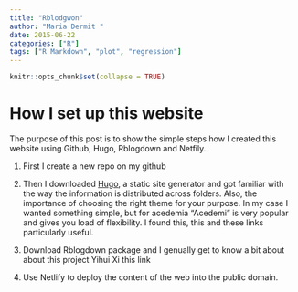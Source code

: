```yaml
---
title: "Rblodgwon"
author: "Maria Dermit "
date: 2015-06-22
categories: ["R"]
tags: ["R Markdown", "plot", "regression"]
---
```


```r
knitr::opts_chunk$set(collapse = TRUE)
```

# How I set up this website

The purpose of this post is to show the simple steps how I created this website using Github, Hugo, Rblogdown and Netfily. 

1. First I create a new repo on my github 

2. Then I downloaded [Hugo](https://gohugo.io), a static site generator and got familiar with the way the information is distributed across folders. Also, the importance of choosing the right theme for your purpose. In my case I wanted something simple, but for acedemia "Acedemi" is very popular and gives you load of flexibility. I found this, this and these links particularly useful.

3. Download Rblogdown package and I genually get to know a bit about about this project Yihui Xi this link

4. Use Netlify to deploy the content of the web into the public domain. 

